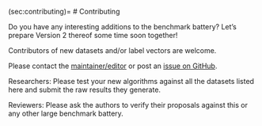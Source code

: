 (sec:contributing)=
# Contributing


Do you have any interesting additions to the benchmark battery?
Let's prepare Version 2 thereof some time soon together!

Contributors of new datasets and/or label vectors
are welcome.

Please contact the [maintainer/editor](https://www.gagolewski.com)
or post an
[issue on GitHub](https://github.com/gagolews/clustering-benchmarks/issues).




Researchers: Please test your new algorithms against all the datasets
listed here and submit the raw results they generate.

Reviewers: Please ask the authors to verify their
proposals against this or any other large benchmark battery.


